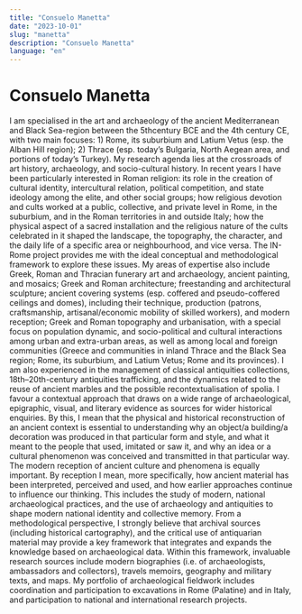 ```yaml
---
title: "Consuelo Manetta"
date: "2023-10-01"
slug: "manetta"
description: "Consuelo Manetta"
language: "en"
---
```


# Consuelo Manetta

I am specialised in the art and archaeology of the ancient Mediterranean and Black Sea-region between the 5thcentury BCE and the 4th century CE, with two main focuses: 1) Rome, its suburbium and Latium Vetus (esp. the Alban Hill region); 2) Thrace (esp. today’s Bulgaria, North Aegean area, and portions of today’s Turkey). My research agenda lies at the crossroads of art history, archaeology, and socio-cultural history. In recent years I have been particularly interested in Roman religion: its role in the creation of cultural identity, intercultural relation, political competition, and state ideology among the elite, and other social groups; how religious devotion and cults worked at a public, collective, and private level in Rome, in the suburbium, and in the Roman territories in and outside Italy; how the physical aspect of a sacred installation and the religious nature of the cults celebrated in it shaped the landscape, the topography, the character, and the daily life of a specific area or neighbourhood, and vice versa. The IN-Rome project provides me with the ideal conceptual and methodological framework to explore these issues. My areas of expertise also include Greek, Roman and Thracian funerary art and archaeology, ancient painting, and mosaics; Greek and Roman architecture; freestanding and architectural sculpture; ancient covering systems (esp. coffered and pseudo-coffered ceilings and domes), including their technique, production (patrons, craftsmanship, artisanal/economic mobility of skilled workers), and modern reception; Greek and Roman topography and urbanisation, with a special focus on population dynamic, and socio-political and cultural interactions among urban and extra-urban areas, as well as among local and foreign communities (Greece and communities in inland Thrace and the Black Sea region; Rome, its suburbium, and Latium Vetus; Rome and its provinces). I am also experienced in the management of classical antiquities collections, 18th–20th-century antiquities trafficking, and the dynamics related to the reuse of ancient marbles and the possible recontextualisation of spolia. I favour a contextual approach that draws on a wide range of archaeological, epigraphic, visual, and literary evidence as sources for wider historical enquiries. By this, I mean that the physical and historical reconstruction of an ancient context is essential to understanding why an object/a building/a decoration was produced in that particular form and style, and what it meant to the people that used, imitated or saw it, and why an idea or a cultural phenomenon was conceived and transmitted in that particular way. The modern reception of ancient culture and phenomena is equally important. By reception I mean, more specifically, how ancient material has been interpreted, perceived and used, and how earlier approaches continue to influence our thinking. This includes the study of modern, national archaeological practices, and the use of archaeology and antiquities to shape modern national identity and collective memory. From a methodological perspective, I strongly believe that archival sources (including historical cartography), and the critical use of antiquarian material may provide a key framework that integrates and expands the knowledge based on archaeological data. Within this framework, invaluable research sources include modern biographies (i.e. of archaeologists, ambassadors and collectors), travels memoirs, geography and military texts, and maps. My portfolio of archaeological fieldwork includes coordination and participation to excavations in Rome (Palatine) and in Italy, and participation to national and international research projects.
